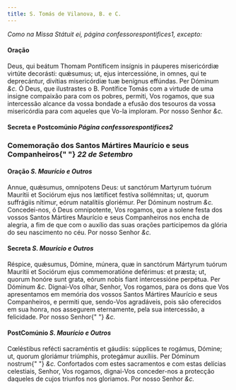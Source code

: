 ```yaml
---
title: S. Tomás de Vilanova, B. e C.
---
```


<em>Como na Missa Státuit ei, página confessorespontifices1, excepto:</em>


#### Oração
<div class="grid grid-cols-2 gap-5">
  <span class="text-justify">
    Deus, qui beátum Thomam Pontíficem insígnis in páuperes misericórdiæ virtúte
    decorásti: quǽsumus; ut, ejus intercessióne, in omnes, qui te deprecántur,
    divítias misericórdiæ tuæ benígnus effúndas. Per Dóminum <em>&c.</em>
  </span>
  <span class="text-justify">
    Ó Deus, que ilustrastes o B. Pontífice Tomás com a virtude de uma insigne
    compaixão para com os pobres, permiti, Vos rogamos, que sua intercessão
    alcance da vossa bondade a efusão dos tesouros da vossa misericórdia para
    com aqueles que Vo-la imploram. Por nosso Senhor <em>&c.</em>
  </span>
</div>

<h4 class="text-center">
  Secreta e Postcomúnio <em>Página confessorespontifices2</em>
</h4>

<h3 class="text-center">
  Comemoração dos Santos Mártires Maurício e seus Companheiros{" "}
  <em>22 de Setembro</em>
</h3>

<h4 class="text-center">
  Oração <em>S. Maurício e Outros</em>
</h4>
<div class="grid grid-cols-2 gap-5">
  <span class="text-justify">
    Annue, quǽsumus, omnípotens Deus: ut sanctórum Martyrum tuórum Maurítii et
    Sociórum ejus nos lætíficet festíva sollémnitas; ut, quorum suffrágiis
    nítimur, eórum natalítiis gloriémur. Per Dóminum nostrum <em>&c.</em>
  </span>
  <span class="text-justify">
    Concedei-nos, ó Deus omnipotente, Vos rogamos, que a solene festa dos vossos
    Santos Mártires Maurício e seus Companheiros nos encha de alegria, a fim de
    que com o auxílio das suas orações participemos da glória do seu nascimento
    no céu. Por nosso Senhor <em>&c.</em>
  </span>
</div>

<h4 class="text-center">
  Secreta <em>S. Maurício e Outros</em>
</h4>
<div class="grid grid-cols-2 gap-5">
  <span class="text-justify">
    Réspice, quǽsumus, Dómine, múnera, quæ in sanctórum Mártyrum tuórum Maurítii
    et Sociórum ejus commemoratióne deférimus: et præsta; ut, quorum honóre sunt
    grata, eórum nobis fiant intercessióne perpétua. Per Dóminum <em>&c.</em>
  </span>
  <span class="text-justify">
    Dignai-Vos olhar, Senhor, Vos rogamos, para os dons que Vos apresentamos em
    memória dos vossos Santos Mártires Maurício e seus Companheiros, e permiti
    que, sendo-Vos agradáveis, pois são oferecidos em sua honra, nos assegurem
    eternamente, pela sua intercessão, a felicidade. Por nosso Senhor{" "}
    <em>&c.</em>
  </span>
</div>

<h4 class="text-center">
  PostComúnio <em>S. Maurício e Outros</em>
</h4>
<div class="grid grid-cols-2 gap-5">
  <span class="text-justify">
    Cœléstibus refécti sacraméntis et gáudiis: súpplices te rogámus, Dómine; ut,
    quorum gloriámur triúmphis, protegámur auxíliis. Per Dóminum nostrum{" "}
    <em>&c.</em>
  </span>
  <span class="text-justify">
    Confortados com estes sacramentos e com estas delícias celestiais, Senhor,
    Vos rogamos, dignai-Vos conceder-nos a protecção daqueles de cujos triunfos
    nos gloriamos. Por nosso Senhor <em>&c.</em>
  </span>
</div>
